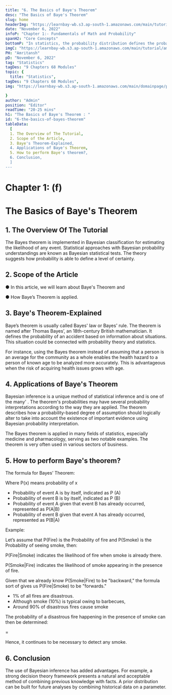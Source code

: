 ```yaml
---
title: "6. The Basics of Baye's Theorem"
desc: "The Basics of Baye's Theorem"
slug: home
headerImg: "https://learnbay-wb.s3.ap-south-1.amazonaws.com/main/tutorial/Statistics+Header.png"
date: "November 6, 2022"
infoP: "Chapter 1:- Fundamentals of Math and Probability"
spanH2: "Core Concepts"
bottomP: "In statistics, the probability distribution defines the probability of each result of a specific event in a random experiment. It would offer the probabilities of several possible situations in the long term."
imgC: "https://learnbay-wb.s3.ap-south-1.amazonaws.com/main/tutorial/amritansh.png"
PH: "Amritansh"
pD: "November 6, 2022"
tag: "Statistics"
tagDes: "9 Chapters 68 Modules"
topic: {
  title: "Statistics",
tagDes: "9 Chapters 68 Modules",
img: "https://learnbay-wb.s3.ap-south-1.amazonaws.com/main/domainpage/pie-chart.png"

}
author: "Admin"
position: "Editor"
readTime: "20-25 mins"
h1: "The Basics of Baye's Theorem : "
id: "6-the-basics-of-bayes-theorem"
tableData:
  [
  1. The Overview of The Tutorial,
  2. Scope of the Article,
  3. Baye's Theorem-Explained,
  4. Applications of Baye's Theorem,
  5. How to perform Baye's theorem?,
  6. Conclusion,
  ]
---
```



# **Chapter 1: (f)**


# **The Basics of Baye's Theorem**


## 1. The Overview Of The Tutorial


The Bayes theorem is implemented in Bayesian classification for estimating the likelihood of any event. Statistical approaches with Bayesian probability understandings are known as Bayesian statistical tests. The theory suggests how probability is able to define a level of certainty.


## 2. Scope of the Article

 


●  	In this article, we will learn about Baye's Theorem and


●  	How Baye’s Theorem is applied.

 


## 3. Baye's Theorem-Explained


Baye’s theorem is usually called Bayes' law or Bayes' rule. The theorem is named after Thomas Bayes’, an 18th-century British mathematician. It defines the probability of an accident based on information about situations. This situation could be connected with probability theory and statistics.

 

For instance, using the Bayes theorem instead of assuming that a person is an average for the community as a whole enables the health hazard to a person of known age to be analyzed more accurately. This is advantageous when the risk of acquiring health issues grows with age.



## 4. Applications of Baye's Theorem


Bayesian inference is a unique method of statistical inference and is one of the many' . The theorem's probabilities may have several probability interpretations according to the way they are applied. The theorem describes how a probability-based degree of assumption should logically alter to take into account the existence of important evidence using Bayesian probability interpretation.

 

The Bayes theorem is applied in many fields of statistics, especially medicine and pharmacology, serving as two notable examples. The theorem is very often used in various sectors of business.

 


## 5. How to perform Baye's theorem?


The formula for Bayes’ Theorem:



Where P(x) means probability of x



* Probability of event A is by itself, indicated as P (A)
* Probability of event B is by itself, indicated as P (B)
* Probability of event A given that event B has already occurred, represented as P(A|B)
* Probability of event B given that event A has already occurred, represented as P(B|A)

 

Example:

Let’s assume that P(Fire) is the Probability of fire and P(Smoke) is the Probability of seeing smoke, then:

P(Fire|Smoke) indicates the likelihood of fire when smoke is already there.

P(Smoke|Fire) indicates the likelihood of smoke appearing in the presence of fire.

Given that we already know P(Smoke|Fire) to be "backward," the formula sort of gives us P(Fire|Smoke) to be "forwards."


* 1% of all fires are disastrous.
* Although smoke (10%) is typical owing to barbecues,
* Around 90% of disastrous fires cause smoke

The probability of a disastrous fire happening in the presence of smoke can then be determined:


=


Hence, it continues to be necessary to detect any smoke.

 


## 6. Conclusion


The use of Bayesian inference has added advantages. For example, a strong decision theory framework presents a natural and acceptable method of combining previous knowledge with facts. A prior distribution can be built for future analyses by combining historical data on a parameter.

